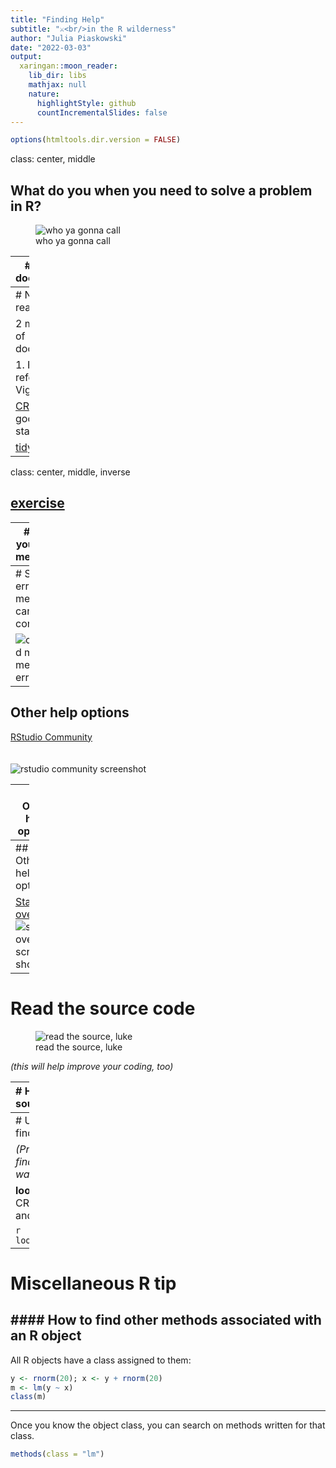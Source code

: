 ```yaml
---
title: "Finding Help"
subtitle: "⚔<br/>in the R wilderness"
author: "Julia Piaskowski"
date: "2022-03-03"
output:
  xaringan::moon_reader:
    lib_dir: libs
    mathjax: null
    nature:
      highlightStyle: github
      countIncrementalSlides: false
---
```


```r
options(htmltools.dir.version = FALSE)
```

class: center, middle 

## What do you when you need to solve a problem in R? 

![who ya gonna call](images/ghostbusters.jpeg)

---
# Check the documentation!

*Remember, you can spend 2 hours searching the web in order to save 15 minutes of reading the documentation.*

How do we do this?

```r
?par
??plot
```

---
# No really, read the docs

2 main aspects of documentation:   

1. Function reference
1. Vignettes

[CRAN](https://cran.r-project.org/web/packages/available_packages_by_name.html) can be a good place to start. 

[tidyr example](https://CRAN.R-project.org/package=tidyr)

---
class: center, middle, inverse

## [exercise](exercises/exercise-3.html)

---
# Read your error messages

*They are often telling you something important.*

![tweet about informative error message I ignored](images/tweet_ignored_error.png)

---
# Still, error messages can be confusing

![confused man meme at R error](images/r_function_error.jpg)

---
## Other help options

[RStudio Community](https://community.rstudio.com/)  
<br>  
![rstudio community screenshot](images/rstudio_community.png)

---
## Other help options

[R4DS community](https://www.rfordatasci.com/)  
<br>   
![R for DS community screenshot](images/r4ds_screenshot.png)  

---
## Other help options

[Stack overflow](https://stackoverflow.com/)  
<br>  
![stack overflow screen shot](images/stackoverflow_screenshot.png)

---
# Read the source code

![read the source, luke](images/luke_source_code.jpeg)

*(this will help improve your coding, too)*

---
# How to find source code

* Type the function name in the console without parentheses: 
```r
lm
```
*[suppressed output because it is long]*
<br><br>

* Sometimes this is not informative   
```r
c
subset
`[`
```

---
# Use 'lookup' to find what you need

*(Prior to 'lookup', finding source code was a real [bugger](https://github.com/jennybc/access-r-source#readme)*

**lookup** checks CRAN, Bioconductor and GitHub!

```r
lookup::lookup(`[`)
```

---
#  Miscellaneous R tip

#### How to find other methods associated with an R object
--

All R objects have a class assigned to them: 

```r
y <- rnorm(20); x <- y + rnorm(20)
m <- lm(y ~ x)
class(m)
```

---

Once you know the object class, you can search on methods written for that class. 

```r
methods(class = "lm")
```

